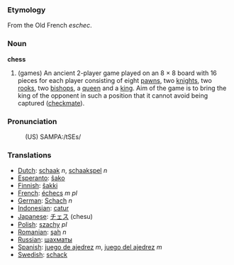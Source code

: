 ===Etymology===

From the Old French ''eschec''.

===Noun===

'''chess'''
# (games) An ancient 2-player game played on an 8&nbsp;×&nbsp;8 board with 16 pieces for each player consisting of eight [[pawn]]s, two [[knight]]s, two [[rook]]s, two [[bishop]]s, a [[queen]] and a [[king]]. Aim of the game is to bring the king of the opponent in such a position that it cannot avoid being captured ([[checkmate]]).

===Pronunciation===
:(US) SAMPA:/tSEs/

===Translations===
*[[Dutch]]: [[schaak]] ''n'', [[schaakspel]] ''n''
*[[Esperanto]]: [[ŝako]]
*[[Finnish]]: [[šakki]]
*[[French]]: [[échecs]] ''m pl''
*[[German]]: [[Schach]] ''n''
*[[Indonesian]]: [[catur]]
*[[Japanese]]: [[チェス]] (chesu)
*[[Polish]]: [[szachy]] ''pl''
*[[Romanian]]: [[şah]] ''n''
*[[Russian]]: [[шахматы]]
*[[Spanish]]: [[juego de ajedrez]] ''m'', [[juego del ajedrez]] ''m''
*[[Swedish]]: [[schack]]
